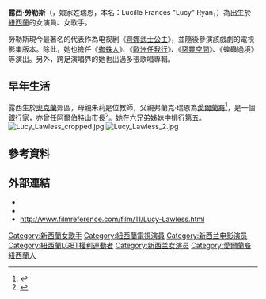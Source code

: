 {{noteTA
|G1=TV
|G2=Movie
|1=zh-hans:战士公主西娜;zh-hant:齊娜武士公主;
|2=zh-cn:圣迭戈; zh-tw:聖地牙哥; zh-hk:聖地亞哥; zh-sg:圣迭戈;
}}
{{Infobox entertainer
|name        =露西·勞勒斯<br /><small>Lucy Lawless</small>
|type           = 女藝人
|image       =Lucy Lawless by Gage Skidmore.jpg
|caption     =攝於2010年度[[聖地牙哥國際動漫展|聖地牙哥國際動漫展]]（{{lang|en|San Diego Comic-Con International}}）
|birthname   =Lucille Frances Ryan
|birthdate   ={{Birth date and age|1968|3|29|df=y}}
|birthplace  =[[紐西蘭|紐西蘭]][[奧克蘭市|奧克蘭市]]{{le|阿爾伯特山 (紐西蘭)|Mount Albert, New Zealand|阿爾伯特山}} 
|othername   =Lucy Tapert
|occupation  =演員、歌手
|yearsactive =1989年至今
|spouse      =Garth Lawless（1988年－1995年）<br />[[Robert_Tapert|Robert Tapert]]（1998年至今）
}}
'''露西·勞勒斯'''{{post-nominals|country=NZL|MNZM}}（{{lang-en|Lucy Lawless}}，娘家姓瑞恩，本名：Lucille Frances "Lucy" Ryan，{{bd|1968年|3月29日|}}）為出生於[[紐西蘭|紐西蘭]]的女演員、女歌手。

勞勒斯現今最著名的代表作為电视剧《[[齊娜武士公主|齊娜武士公主]]》，並隨後參演該戲劇的電視影集版本。除此，她也擔任《[[蜘蛛人|蜘蛛人]]》、《[[歐洲任我行|歐洲任我行]]》、《[[惡靈空間|惡靈空間]]》、《蝗蟲過境》等演出。另外，跨足演唱界的她也出過多張歌唱專輯。

== 早年生活 ==
露西生於[[奧克蘭_(紐西蘭)|奧克蘭]]郊區{{le|阿爾伯特山 (紐西蘭)|Mount Albert, New Zealand|阿爾伯特山}}，母親朱莉是位教師，父親弗蘭克·瑞恩為[[爱尔兰裔新西兰人|愛爾蘭裔]]<ref name=AUSXIP>{{cite web|title=ESSENTIAL LUCY|url=http://www.lucylawless.info/lucy.php#Biography|work=Lucy Lawless|publisher=AUSXIP|date=2 April 2012}}</ref>，是一個銀行家，亦曾任阿爾伯特山市長<ref name=filmreflawless>{{cite web|url=http://www.filmreference.com/film/11/Lucy-Lawless.html |title=Lucy Lawless Film Reference biography |publisher=Filmreference.com |access-date=2 February 2014}}</ref>。她在六兄弟姊妹中排行第五。
[[File:Lucy_Lawless_cropped.jpg|thumb]]
[[File:Lucy_Lawless_2.jpg|thumb]]

== 參考資料 ==
{{reflist}}

== 外部連結 ==
{{Commons category|Lucy Lawless}}
* {{imdb name|id=0005128|name=露西·勞倫斯}}
* {{Tvtome person|id=3682|name=露西·勞倫斯}}
* http://www.filmreference.com/film/11/Lucy-Lawless.html {{Wayback|url=http://www.filmreference.com/film/11/Lucy-Lawless.html |date=20170628121042 }}

{{Authority control}}
{{DEFAULTSORT:Lawless, Lucy}}
[[Category:新西蘭女歌手|Category:新西蘭女歌手]]
[[Category:紐西蘭電視演員|Category:紐西蘭電視演員]]
[[Category:新西兰电影演员|Category:新西兰电影演员]]
[[Category:紐西蘭LGBT權利運動者|Category:紐西蘭LGBT權利運動者]]
[[Category:新西兰女演员|Category:新西兰女演员]]
[[Category:愛爾蘭裔紐西蘭人|Category:愛爾蘭裔紐西蘭人]]